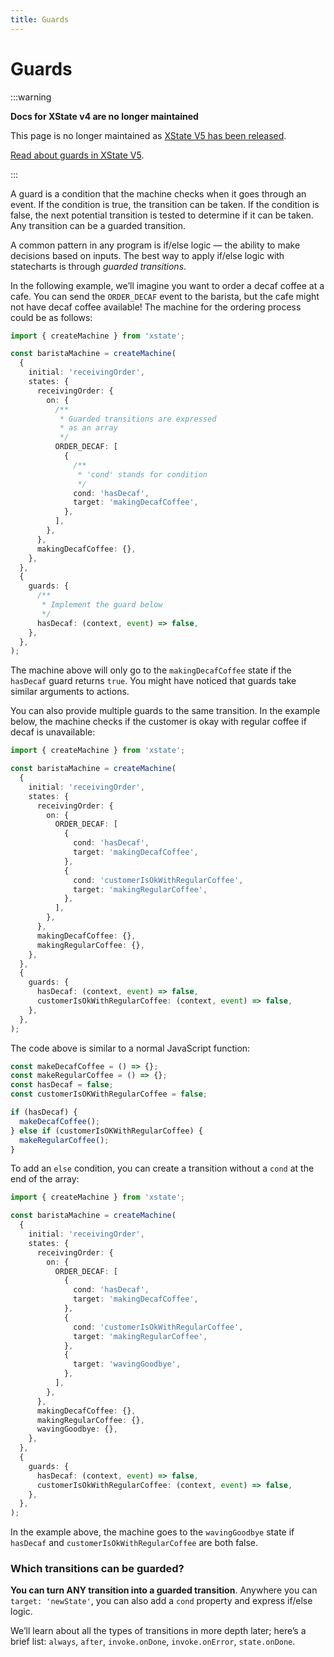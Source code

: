 ```yaml
---
title: Guards
---
```


# Guards

:::warning

**Docs for XState v4 are no longer maintained**

This page is no longer maintained as [XState V5 has been released](/blog/2023-12-01-xstate-v5).

[Read about guards in XState V5](/docs/guards).

:::

A guard is a condition that the machine checks when it goes through an event. If the condition is true, the transition can be taken. If the condition is false, the next potential transition is tested to determine if it can be taken. Any transition can be a guarded transition.

A common pattern in any program is if/else logic — the ability to make decisions based on inputs. The best way to apply if/else logic with statecharts is through _guarded transitions_.

In the following example, we’ll imagine you want to order a decaf coffee at a cafe. You can send the `ORDER_DECAF` event to the barista, but the cafe might not have decaf coffee available! The machine for the ordering process could be as follows:

```ts
import { createMachine } from 'xstate';

const baristaMachine = createMachine(
  {
    initial: 'receivingOrder',
    states: {
      receivingOrder: {
        on: {
          /**
           * Guarded transitions are expressed
           * as an array
           */
          ORDER_DECAF: [
            {
              /**
               * 'cond' stands for condition
               */
              cond: 'hasDecaf',
              target: 'makingDecafCoffee',
            },
          ],
        },
      },
      makingDecafCoffee: {},
    },
  },
  {
    guards: {
      /**
       * Implement the guard below
       */
      hasDecaf: (context, event) => false,
    },
  },
);
```

The machine above will only go to the `makingDecafCoffee` state if the `hasDecaf` guard returns `true`. You might have noticed that guards take similar arguments to actions.

You can also provide multiple guards to the same transition. In the example below, the machine checks if the customer is okay with regular coffee if decaf is unavailable:

```ts
import { createMachine } from 'xstate';

const baristaMachine = createMachine(
  {
    initial: 'receivingOrder',
    states: {
      receivingOrder: {
        on: {
          ORDER_DECAF: [
            {
              cond: 'hasDecaf',
              target: 'makingDecafCoffee',
            },
            {
              cond: 'customerIsOkWithRegularCoffee',
              target: 'makingRegularCoffee',
            },
          ],
        },
      },
      makingDecafCoffee: {},
      makingRegularCoffee: {},
    },
  },
  {
    guards: {
      hasDecaf: (context, event) => false,
      customerIsOkWithRegularCoffee: (context, event) => false,
    },
  },
);
```

The code above is similar to a normal JavaScript function:

```ts
const makeDecafCoffee = () => {};
const makeRegularCoffee = () => {};
const hasDecaf = false;
const customerIsOKWithRegularCoffee = false;

if (hasDecaf) {
  makeDecafCoffee();
} else if (customerIsOKWithRegularCoffee) {
  makeRegularCoffee();
}
```

To add an `else` condition, you can create a transition without a `cond` at the end of the array:

```ts
import { createMachine } from 'xstate';

const baristaMachine = createMachine(
  {
    initial: 'receivingOrder',
    states: {
      receivingOrder: {
        on: {
          ORDER_DECAF: [
            {
              cond: 'hasDecaf',
              target: 'makingDecafCoffee',
            },
            {
              cond: 'customerIsOkWithRegularCoffee',
              target: 'makingRegularCoffee',
            },
            {
              target: 'wavingGoodbye',
            },
          ],
        },
      },
      makingDecafCoffee: {},
      makingRegularCoffee: {},
      wavingGoodbye: {},
    },
  },
  {
    guards: {
      hasDecaf: (context, event) => false,
      customerIsOkWithRegularCoffee: (context, event) => false,
    },
  },
);
```

In the example above, the machine goes to the `wavingGoodbye` state if `hasDecaf` and `customerIsOkWithRegularCoffee` are both false.

### Which transitions can be guarded?

**You can turn ANY transition into a guarded transition**. Anywhere you can `target: 'newState'`, you can also add a `cond` property and express if/else logic.

We’ll learn about all the types of transitions in more depth later; here’s a brief list: `always`, `after`, `invoke.onDone`, `invoke.onError`, `state.onDone`.
